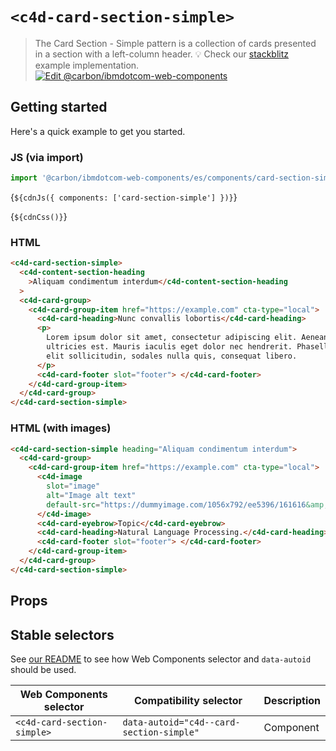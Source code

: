 
# `<c4d-card-section-simple>`

> The Card Section - Simple pattern is a collection of cards presented in a
> section with a left-column header. 💡 Check our
> [stackblitz](https://githubbox.com/carbon-design-system/carbon-for-ibm-dotcom/tree/main/packages/web-components/examples/stackblitz/components/card-section-simple)
> example implementation.
> [![Edit @carbon/ibmdotcom-web-components](https://developer.stackblitz.com/img/open_in_stackblitz.svg)](https://stackblitz.com/github/carbon-design-system/carbon-for-ibm-dotcom/tree/main/packages/web-components/examples/codesandbox/components/card-section-simple)

## Getting started

Here's a quick example to get you started.

### JS (via import)

```javascript
import '@carbon/ibmdotcom-web-components/es/components/card-section-simple/index.js';
```

<Markdown>{`${cdnJs({ components: ['card-section-simple'] })}`}</Markdown>

<Markdown>{`${cdnCss()}`}</Markdown>

### HTML

```html
<c4d-card-section-simple>
  <c4d-content-section-heading
    >Aliquam condimentum interdum</c4d-content-section-heading
  >
  <c4d-card-group>
    <c4d-card-group-item href="https://example.com" cta-type="local">
      <c4d-card-heading>Nunc convallis lobortis</c4d-card-heading>
      <p>
        Lorem ipsum dolor sit amet, consectetur adipiscing elit. Aenean et
        ultricies est. Mauris iaculis eget dolor nec hendrerit. Phasellus at
        elit sollicitudin, sodales nulla quis, consequat libero.
      </p>
      <c4d-card-footer slot="footer"> </c4d-card-footer>
    </c4d-card-group-item>
  </c4d-card-group>
</c4d-card-section-simple>
```

### HTML (with images)

```html
<c4d-card-section-simple heading="Aliquam condimentum interdum">
  <c4d-card-group>
    <c4d-card-group-item href="https://example.com" cta-type="local">
      <c4d-image
        slot="image"
        alt="Image alt text"
        default-src="https://dummyimage.com/1056x792/ee5396/161616&amp;text=4:3">
      </c4d-image>
      <c4d-card-eyebrow>Topic</c4d-card-eyebrow>
      <c4d-card-heading>Natural Language Processing.</c4d-card-heading>
      <c4d-card-footer slot="footer"> </c4d-card-footer>
    </c4d-card-group-item>
  </c4d-card-group>
</c4d-card-section-simple>
```

## Props

<Props of="c4d-card-section-simple" />
<Description markdown={markdownContents} />

## Stable selectors

See
[our README](https://github.com/carbon-design-system/carbon-for-ibm-dotcom/tree/main/packages/web-components#stable-selectors-for-analytics-and-integratione2e-testing-in-web-components)
to see how Web Components selector and `data-autoid` should be used.

| Web Components selector     | Compatibility selector                   | Description |
| --------------------------- | ---------------------------------------- | ----------- |
| `<c4d-card-section-simple>` | `data-autoid="c4d--card-section-simple"` | Component   |

<Description markdown={contributing} />
